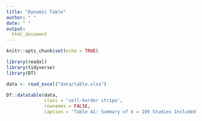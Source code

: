```yaml
---
title: "Dynamic Table"
author: " "
date: " "
output:
  html_document
---
```


```r
knitr::opts_chunk$set(echo = TRUE)
```

```r
library(readxl)
library(tidyverse)
library(DT)
```

```r
data <- read_excel("data/table.xlsx")
```

```r
DT::datatable(data, 
              class = 'cell-border stripe', 
              rownames = FALSE,
              caption = 'Table A1: Summary of k = 109 Studies Included in Systematic Review.')
```

